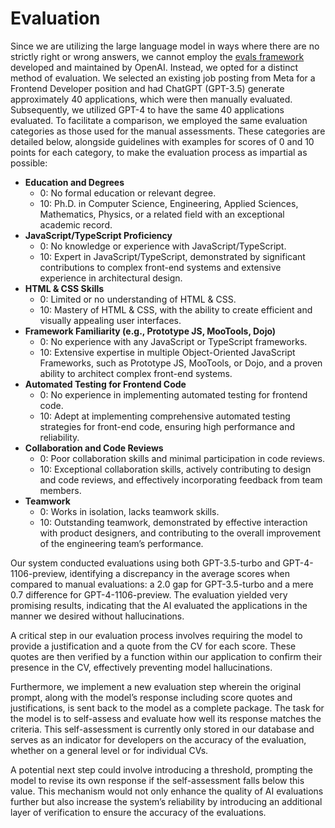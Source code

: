 # Evaluation

Since we are utilizing the large language model in ways where there are no strictly right or wrong answers, we cannot employ the [evals framework](https://github.com/openai/evals) developed and maintained by OpenAI. Instead, we opted for a distinct method of evaluation. We selected an existing job posting from Meta for a Frontend Developer position and had ChatGPT (GPT-3.5) generate approximately 40 applications, which were then manually evaluated. Subsequently, we utilized GPT-4 to have the same 40 applications evaluated. To facilitate a comparison, we employed the same evaluation categories as those used for the manual assessments. These categories are detailed below, alongside guidelines with examples for scores of 0 and 10 points for each category, to make the evaluation process as impartial as possible:

- **Education and Degrees**
  - 0: No formal education or relevant degree.
  - 10: Ph.D. in Computer Science, Engineering, Applied Sciences, Mathematics, Physics, or a related field with an exceptional academic record.

- **JavaScript/TypeScript Proficiency**
  - 0: No knowledge or experience with JavaScript/TypeScript.
  - 10: Expert in JavaScript/TypeScript, demonstrated by significant contributions to complex front-end systems and extensive experience in architectural design.

- **HTML & CSS Skills**
  - 0: Limited or no understanding of HTML & CSS.
  - 10: Mastery of HTML & CSS, with the ability to create efficient and visually appealing user interfaces.

- **Framework Familiarity (e.g., Prototype JS, MooTools, Dojo)**
  - 0: No experience with any JavaScript or TypeScript frameworks.
  - 10: Extensive expertise in multiple Object-Oriented JavaScript Frameworks, such as Prototype JS, MooTools, or Dojo, and a proven ability to architect complex front-end systems.

- **Automated Testing for Frontend Code**
  - 0: No experience in implementing automated testing for frontend code.
  - 10: Adept at implementing comprehensive automated testing strategies for front-end code, ensuring high performance and reliability.

- **Collaboration and Code Reviews**
  - 0: Poor collaboration skills and minimal participation in code reviews.
  - 10: Exceptional collaboration skills, actively contributing to design and code reviews, and effectively incorporating feedback from team members.

- **Teamwork**
  - 0: Works in isolation, lacks teamwork skills.
  - 10: Outstanding teamwork, demonstrated by effective interaction with product designers, and contributing to the overall improvement of the engineering team's performance.

Our system conducted evaluations using both GPT-3.5-turbo and GPT-4-1106-preview, identifying a discrepancy in the average scores when compared to manual evaluations: a 2.0 gap for GPT-3.5-turbo and a mere 0.7 difference for GPT-4-1106-preview. The evaluation yielded very promising results, indicating that the AI evaluated the applications in the manner we desired without hallucinations. 

A critical step in our evaluation process involves requiring the model to provide a justification and a quote from the CV for each score. These quotes are then verified by a function within our application to confirm their presence in the CV, effectively preventing model hallucinations.

Furthermore, we implement a new evaluation step wherein the original prompt, along with the model's response including score quotes and justifications, is sent back to the model as a complete package. The task for the model is to self-assess and evaluate how well its response matches the criteria. This self-assessment is currently only stored in our database and serves as an indicator for developers on the accuracy of the evaluation, whether on a general level or for individual CVs.

A potential next step could involve introducing a threshold, prompting the model to revise its own response if the self-assessment falls below this value. This mechanism would not only enhance the quality of AI evaluations further but also increase the system's reliability by introducing an additional layer of verification to ensure the accuracy of the evaluations.
